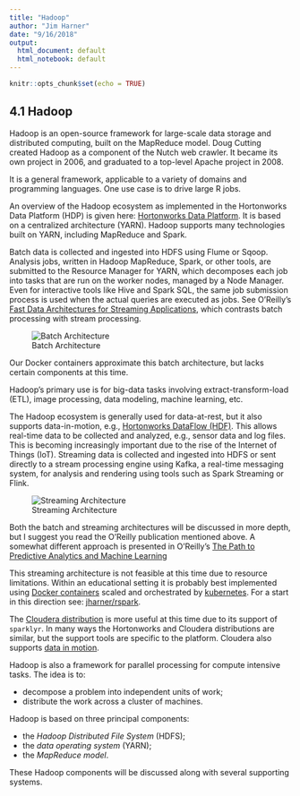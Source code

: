 ```yaml
---
title: "Hadoop"
author: "Jim Harner"
date: "9/16/2018"
output:
  html_document: default
  html_notebook: default
---
```


```r
knitr::opts_chunk$set(echo = TRUE)
```

## 4.1 Hadoop

Hadoop is an open-source framework for large-scale data storage and distributed computing, built on the MapReduce model. Doug Cutting created Hadoop as a component of the Nutch web crawler. It became its own project in 2006, and graduated to a top-level Apache project in 2008.

It is a general framework, applicable to a variety of domains and programming languages. One use case is to drive large R jobs.

An overview of the Hadoop ecosystem as implemented in the Hortonworks Data Platform (HDP) is given here: [Hortonworks Data Platform](http://hortonworks.com/products/data-center/hdp/). It is based on a centralized architecture (YARN). Hadoop supports many technologies built on YARN, including MapReduce and Spark.

Batch data is collected and ingested into HDFS using Flume or Sqoop. Analysis jobs, written in Hadoop MapReduce, Spark, or other tools, are submitted to the Resource Manager for YARN, which decomposes each job into tasks that are run on the worker nodes, managed by a Node Manager. Even for interactive tools like Hive and Spark SQL, the same job submission process is used when the actual queries are executed as jobs. See O'Reilly's [Fast Data Architectures for Streaming Applications](http://www.oreilly.com/data/free/fast-data-architectures-for-streaming-applications.csp), which contrasts batch processing with stream processing.

![Batch Architecture](BatchArch.png)

Our Docker containers approximate this batch architecture, but lacks certain components at this time.

Hadoop's primary use is for big-data tasks involving extract-transform-load (ETL), image processing, data modeling, machine learning, etc.

The Hadoop ecosystem is generally used for data-at-rest, but it also supports data-in-motion, e.g., [Hortonworks DataFlow (HDF)](http://hortonworks.com/products/). This allows real-time data to be collected and analyzed, e.g., sensor data and log files. This is becoming increasingly important due to the rise of the Internet of Things (IoT). Streaming data is collected and ingested into HDFS or sent directly to a stream processing engine using Kafka, a real-time messaging system, for analysis and rendering using tools such as Spark Streaming or Flink.

![Streaming Architecture](StreamArch.png)

Both the batch and streaming architectures will be discussed in more depth, but I suggest you read the O'Reilly publication mentioned above. A somewhat different approach is presented in O'Reilly's [The Path to Predictive Analytics and Machine Learning](http://www.oreilly.com/data/free/the-path-to-predictive-analytics-and-machine-learning.csp)

This streaming architecture is not feasible at this time due to resource limitations. Within an educational setting it is probably best implemented using [Docker containers](https://www.docker.com) scaled and orchestrated by [kubernetes](http://kubernetes.io). For a start in this direction see: [jharner/rspark](https://github.com/jharner/rspark).

The [Cloudera distribution](http://www.cloudera.com/products/apache-hadoop.html) is more useful at this time due to its support of `sparklyr`. In many ways the Hortonworks and Cloudera distributions are similar, but the support tools are specific to the platform. Cloudera also supports [data in motion](http://www.cloudera.com/campaign/data-in-motion.html).

Hadoop is also a framework for parallel processing for compute intensive tasks. The idea is to:  

* decompose a problem into independent units of work;  
* distribute the work across a cluster of machines. 

Hadoop is based on three principal components:    

* the *Hadoop Distributed File System* (HDFS);  
* the *data operating system* (YARN);  
* the *MapReduce model*.  

These Hadoop components will be discussed along with several supporting systems.